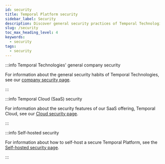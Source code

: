 ```yaml
---
id: security
title: Temporal Platform security
sidebar_label: Security
description: Discover general security practices of Temporal Technologies, SaaS security with Temporal Cloud, and how to self-host a secure Temporal Platform on our security pages.
slug: /security
toc_max_heading_level: 4
keywords:
  - security
tags:
  - security
---
```


:::info Temporal Technologies' general company security

For information about the general security habits of Temporal Technologies, see our [company security page](/temporal-technologies-inc-security).

:::

:::info Temporal Cloud (SaaS) security

For information about the security features of our SaaS offering, Temporal Cloud, see our [Cloud security page](/cloud/security).

:::

:::info Self-hosted security

For information about how to self-host a secure Temporal Platform, see the [Self-hosted security page](/self-hosted-guide/security).

:::
